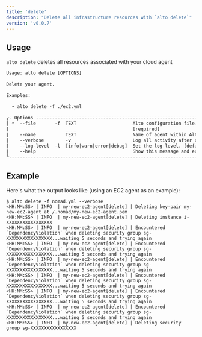 ```yaml
---
title: 'delete'
description: "Delete all infrastructure resources with `alto delete`"
version: 'v0.0.7'
---
```


## Usage

  `alto delete` deletes all resources associated with your cloud agent

  ```html
  Usage: alto delete [OPTIONS]                                                                                                                
                                                                                                                                              
  Delete your agent.                                                                                                                          
                                                                                                                                              
  Examples:                                                                                                                                   
                                                                                                                                              
    • alto delete -f ./ec2.yml                                                                                                                 
                                                                                                                                              
  ╭- Options --------------------------------------------------------------------------------------------------------------------------------╮
  | *  --file       -f  TEXT                     Alto configuration file.                                                                    |
  |                                              [required]                                                                                  |
  |    --name           TEXT                     Name of agent within Alto configuration file.                                               |
  |    --verbose        -v                       Log all activity after command execution according to --log-level. [default: False]         |
  |    --log-level  -l  [info|warn|error|debug]  Set the log level. [default: info]                                                          |
  |    --help                                    Show this message and exit.                                                                 |
  ╰------------------------------------------------------------------------------------------------------------------------------------------╯
  ```

## Example

  Here's what the output looks like (using an EC2 agent as an example):

  ```
  $ alto delete -f nomad.yml --verbose
  <HH:MM:SS> | INFO  | my-new-ec2-agent[delete] | Deleting key-pair my-new-ec2-agent at /.nomad/my-new-ec2-agent.pem
  <HH:MM:SS> | INFO  | my-new-ec2-agent[delete] | Deleting instance i-XXXXXXXXXXXXXXXXX
  <HH:MM:SS> | INFO  | my-new-ec2-agent[delete] | Encountered `DependencyViolation` when deleting security group sg-XXXXXXXXXXXXXXXXX...waiting 5 seconds and trying again
  <HH:MM:SS> | INFO  | my-new-ec2-agent[delete] | Encountered `DependencyViolation` when deleting security group sg-XXXXXXXXXXXXXXXXX...waiting 5 seconds and trying again
  <HH:MM:SS> | INFO  | my-new-ec2-agent[delete] | Encountered `DependencyViolation` when deleting security group sg-XXXXXXXXXXXXXXXXX...waiting 5 seconds and trying again
  <HH:MM:SS> | INFO  | my-new-ec2-agent[delete] | Encountered `DependencyViolation` when deleting security group sg-XXXXXXXXXXXXXXXXX...waiting 5 seconds and trying again
  <HH:MM:SS> | INFO  | my-new-ec2-agent[delete] | Encountered `DependencyViolation` when deleting security group sg-XXXXXXXXXXXXXXXXX...waiting 5 seconds and trying again
  <HH:MM:SS> | INFO  | my-new-ec2-agent[delete] | Encountered `DependencyViolation` when deleting security group sg-XXXXXXXXXXXXXXXXX...waiting 5 seconds and trying again
  <HH:MM:SS> | INFO  | my-new-ec2-agent[delete] | Deleting security group sg-XXXXXXXXXXXXXXXXX
  ```